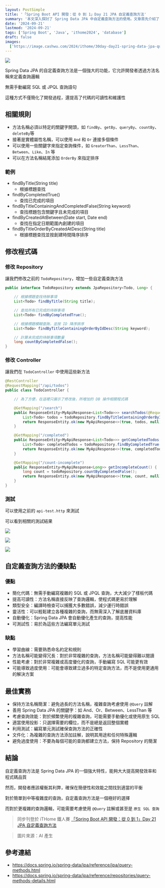 ```yaml
---
layout: PostSimple
title: '「Spring Boot API 開發：從 0 到 1」Day 21 JPA 自定義查詢方法'
summary: '本文深入探討了 Spring Data JPA 中自定義查詢方法的使用。文章首先介紹了自定義查詢方法的基本規則和語法，包括方法命名規則和常用關鍵字。接著，文章展示了如何實現自定義查詢方法，並使用這些方法。文章還詳細分析了自定義查詢方法的優缺點。最後，文章提供了一系列最佳實踐建議'
date: '2024-09-21'
lastmod: '2024-09-21'
tags: ['Spring Boot', 'Java', 'ithome2024', 'database']
draft: false
images:
  ['https://image.cashwu.com/2024/ithome/30day-day21-spring-data-jpa-query-methods/cover.webp']
---
```


![](https://image.cashwu.com/2024/ithome/30day-day21-spring-data-jpa-query-methods/cover.webp)

Spring Data JPA 的自定義查詢方法是一個強大的功能，它允許開發者透過方法名稱來定義查詢邏輯

無需手動編寫 SQL 或 JPQL 查詢語句

這種方式不僅簡化了開發過程，還提高了代碼的可讀性和維護性

## 相關規則

- 方法名稱必須以特定的關鍵字開頭，如 `findBy`、`getBy`、`queryBy`、`countBy`、`deleteBy`等
- 接著是實體屬性名稱，可以使用 `And` 和 `Or` 連接多個條件
- 可以使用一些關鍵字來指定查詢條件，如 `GreaterThan`、`LessThan`、`Between`、`Like`、`In` 等
- 可以在方法名稱結尾添加 `OrderBy` 來指定排序

### 範例

- findByTitle(String title)
  - 根據標題查找
- findByCompletedTrue()
  - 查找已完成的項目
- findByTitleContainingAndCompletedFalse(String keyword)
  - 查找標題包含關鍵字且未完成的項目
- findByCreatedAtBetween(Date start, Date end)
  - 查找在指定日期範圍內創建的項目
- findByTitleOrderByCreatedAtDesc(String title)
  - 根據標題查找並按創建時間降序排序

## 修改程式碼

### 修改 Repository

讓我們修改之前的 `TodoRepository`，增加一些自定義查詢方法

```java
public interface TodoRepository extends JpaRepository<Todo, Long> {

    // 根據標題查找待辦事項
    List<Todo> findByTitle(String title);

    // 查找所有已完成的待辦事項
    List<Todo> findByCompletedTrue();

    // 根據標題模糊查詢，並按 ID 降序排序
    List<Todo> findByTitleContainingOrderByIdDesc(String keyword);

    // 計算未完成的待辦事項數量
    long countByCompletedFalse();
}
```

### 修改 Controller

讓我們在 `TodoController` 中使用這些新方法

```java
@RestController
@RequestMapping("/api/todos")
public class TodoController {

    // 為了方便，在這裡只展示了修改後，所增加的 DB 操作相關程式碼

    @GetMapping("/search")
    public ResponseEntity<MyApiResponse<List<Todo>>> searchTodos(@RequestParam String keyword) {
        List<Todo> todos = todoRepository.findByTitleContainingOrderByIdDesc(keyword);
        return ResponseEntity.ok(new MyApiResponse<>(true, todos, null));
    }

    @GetMapping("/completed")
    public ResponseEntity<MyApiResponse<List<Todo>>> getCompletedTodos() {
        List<Todo> completedTodos = todoRepository.findByCompletedTrue();
        return ResponseEntity.ok(new MyApiResponse<>(true, completedTodos, null));
    }

    @GetMapping("/count-incomplete")
    public ResponseEntity<MyApiResponse<Long>> getIncompleteCount() {
        long count = todoRepository.countByCompletedFalse();
        return ResponseEntity.ok(new MyApiResponse<>(true, count, null));
    }
}
```

### 測試

可以使用之前的 `api-test.http` 來測試

可以看到相關的測試結果

![](https://image.cashwu.com/2024/ithome/30day-day21-spring-data-jpa-query-methods/01.webp)

![](https://image.cashwu.com/2024/ithome/30day-day21-spring-data-jpa-query-methods/02.webp)

![](https://image.cashwu.com/2024/ithome/30day-day21-spring-data-jpa-query-methods/03.webp)

## 自定義查詢方法的優缺點

### 優點

- 簡化代碼：無需手動編寫複雜的 SQL 或 JPQL 查詢，大大減少了樣板代碼
- 提高可讀性：方法名稱直接反映了查詢邏輯，使程式碼更易於理解
- 類型安全：編譯時檢查可以捕獲大多數錯誤，減少運行時錯誤
- 靈活性：可以輕鬆建立各種複雜的查詢，而無需深入了解底層資料庫
- 自動優化：Spring Data JPA 會自動優化產生的查詢，提高性能
- 可測試性：易於為這些方法編寫單元測試

### 缺點

- 學習曲線：需要熟悉命名約定和規則
- 方法名稱可能變得冗長：對於非常複雜的查詢，方法名稱可能變得難以閱讀
- 性能考慮：對於非常複雜或高度優化的查詢，手動編寫 SQL 可能更有效
- 可能導致過度使用：可能會導致建立過多的特定查詢方法，而不是使用更通用的解決方案

## 最佳實務

- 保持方法名稱簡潔：避免過長的方法名稱，複雜查詢考慮使用 `@Query` 註解
- 善用 Spring Data JPA 的關鍵字：如 And、Or、Between、LessThan 等
- 考慮查詢效能：對於頻繁使用的複雜查詢，可能需要手動優化或使用原生 SQL
- 適當使用投影：只選擇需要的欄位，而不是總是返回整個實體
- 利用測試：編寫單元測試確保查詢方法的正確性
- 文件化：為複雜的查詢方法添加註解，說明其用途和任何特殊邏輯
- 避免過度使用：不要為每個可能的查詢都建立方法，保持 Repository 的簡潔

## 結論

自定義查詢方法是 Spring Data JPA 的一個強大特性，能夠大大提高開發效率和程式碼品質

然而，開發者應該權衡其利弊，確保在簡便性和效能之間找到適當的平衡

對於簡單到中等複雜度的查詢，自定義查詢方法是一個極好的選擇

而對於更複雜的查詢邏輯，可能需要考慮使用 `@Query` 註解或甚至是 `原生 SQL 查詢`

> 同步刊登於 iTHome 鐵人賽 [「Spring Boot API 開發：從 0 到 1」Day 21 JPA 自定義查詢方法](https://ithelp.ithome.com.tw/articles/10348485)

> 圖片來源：AI 產生

## 參考連結

- https://docs.spring.io/spring-data/jpa/reference/jpa/query-methods.html
- https://docs.spring.io/spring-data/jpa/reference/repositories/query-methods-details.html

